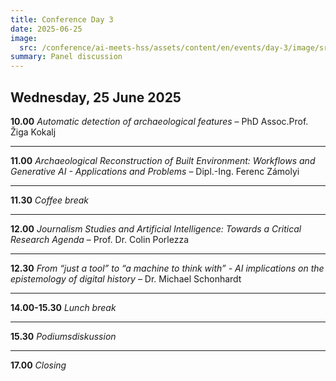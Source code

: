 ```yaml
---
title: Conference Day 3
date: 2025-06-25
image:
  src: /conference/ai-meets-hss/assets/content/en/events/day-3/image/src.jpg
summary: Panel discussion
---
```

## Wednesday, 25 June 2025

**10.00** *Automatic detection of archaeological features* – PhD Assoc.Prof. Žiga Kokalj

---

**11.00** *Archaeological Reconstruction of Built Environment:* *Workflows and Generative AI - Applications and Problems* – Dipl.-Ing. Ferenc Zámolyi

---

**11.30** *Coffee break*

---

**12.00** *Journalism Studies and Artificial Intelligence: Towards a Critical Research Agenda* – Prof. Dr. Colin Porlezza

---

**12.30** *From “just a tool” to “a machine to think with” -* *AI implications on the epistemology of digital history* – Dr. Michael Schonhardt

---

**14.00-15.30** *Lunch break*

---

**15.30** *Podiumsdiskussion*

---

**17.00** *Closing*
